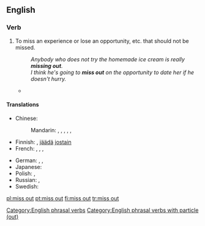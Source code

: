 ==English==

===Verb===
{{en-verb|head=[[miss]] [[out]]|misses out|missing out|missed out}}
# {{context|idiomatic|lang=en}} To miss an experience or lose an opportunity, etc. that should not be missed.
#: ''Anybody who does not try the homemade ice cream is really '''missing out'''.''
#: ''I think he's going to '''miss out''' on the opportunity to date her if he doesn't hurry.''
#* {{quote-news
|year=2012
|date=May 5
|author=Phil McNulty
|title=Chelsea 2-1 Liverpool
|work=BBC Sport
|url=http://www.bbc.co.uk/sport/0/football/17878435
|page=
|passage=The final started with £85m worth of striking talent on the bench as Carroll was a Liverpool substitute and Chelsea's Fernando Torres '''missed out''' on a starting place against his former club.}}

====Translations====
{{trans-top|to miss something that should not be missed}}
* Chinese:
*: Mandarin: {{t|cmn|錯過|sc=Hani}}, {{t+|cmn|错过|tr=cuòguò|sc=Hani}}, {{t|cmn|放過|sc=Hani}}, {{t+|cmn|放过|tr=fàngguò|sc=Hani}}, {{t|cmn|丟掉|sc=Hani}}, {{t+|cmn|丢掉|tr=diūdiào|sc=Hani}}
* Finnish: {{t+|fi|menettää}}, [[jäädä]] [[jostain]] {{t+|fi|paitsi}}
* French: {{t+|fr|manquer}}, {{t+|fr|perdre}}, {{t+|fr|laisser passer}}, {{t+|fr|louper}}
{{trans-mid}}
* German: {{t+|de|verpassen}}, {{t+|de|verfehlen}}, {{t+|de|auslassen}}
* Japanese: {{t|ja|逃す|tr=のがす, nogasu|sc=Jpan}}
* Polish: {{t+|pl|opuszczać|impf}}, {{t+|pl|opuścić|pf}}
* Russian: {{t+|ru|упускать|impf|tr=upuskátʹ|sc=Cyrl}}, {{t+|ru|упустить|pf|tr=upustítʹ|sc=Cyrl}}
* Swedish: {{t+|sv|missa}}
{{trans-bottom}}

[[Category:English phrasal verbs]]
[[Category:English phrasal verbs with particle (out)]]

[[pl:miss out]]
[[pt:miss out]]
[[fi:miss out]]
[[tr:miss out]]